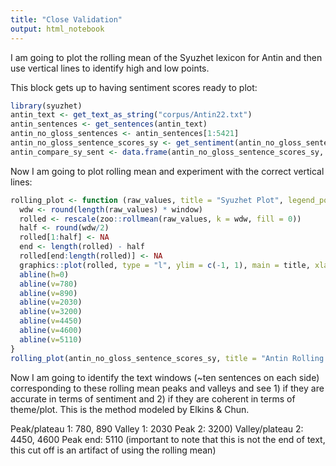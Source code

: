 ```yaml
---
title: "Close Validation"
output: html_notebook
---
```


I am going to plot the rolling mean of the Syuzhet lexicon for Antin and then use vertical lines to identify high and low points.

This block gets up to having sentiment scores ready to plot:

```r
library(syuzhet)
antin_text <- get_text_as_string("corpus/Antin22.txt")
antin_sentences <- get_sentences(antin_text)
antin_no_gloss_sentences <- antin_sentences[1:5421]
antin_no_gloss_sentence_scores_sy <- get_sentiment(antin_no_gloss_sentences, method="syuzhet")
antin_compare_sy_sent <- data.frame(antin_no_gloss_sentence_scores_sy, antin_no_gloss_sentences)
```

Now I am going to plot rolling mean and experiment with the correct vertical lines:

```r
rolling_plot <- function (raw_values, title = "Syuzhet Plot", legend_pos = "top", lps=10, window = 0.1){
  wdw <- round(length(raw_values) * window)
  rolled <- rescale(zoo::rollmean(raw_values, k = wdw, fill = 0))
  half <- round(wdw/2)
  rolled[1:half] <- NA
  end <- length(rolled) - half
  rolled[end:length(rolled)] <- NA
  graphics::plot(rolled, type = "l", ylim = c(-1, 1), main = title, xlab = "Full Narrative Time", ylab = "Scaled Sentiment", col="blue", lty = 2)
  abline(h=0)
  abline(v=780)
  abline(v=890)
  abline(v=2030)
  abline(v=3200)
  abline(v=4450)
  abline(v=4600)
  abline(v=5110)
}
rolling_plot(antin_no_gloss_sentence_scores_sy, title = "Antin Rolling Mean")
```

Now I am going to identify the text windows (~ten sentences on each side) corresponding to these rolling mean peaks and valleys and see 1) if they are accurate in terms of sentiment and 2) if they are coherent in terms of theme/plot. This is the method modeled by Elkins & Chun.

Peak/plateau 1: 780, 890
Valley 1: 2030
Peak 2: 3200)
Valley/plateau 2: 4450, 4600
Peak end: 5110 (important to note that this is not the end of text, this cut off is an artifact of using the rolling mean)



